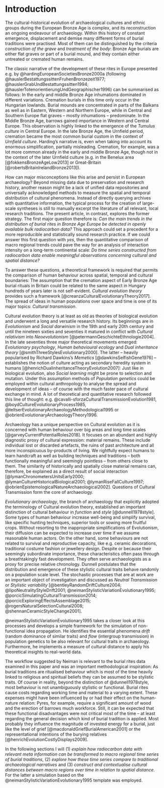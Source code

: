 # Introduction {#introduction}

The cultural-historical evolution of archaeological cultures and ethnic groups during the European Bronze Age is complex, and its reconstruction an ongoing endeavour of archaeology. Within this history of constant emergence, displacement and demise many different forms of burial traditions were practised. Most of them can be distinguished by the criteria *construction of the grave* and *treatment of the body*: Bronze Age burials are either flat graves or part of a burial mound, and they contain either untreated or cremated human remains. 

The classic narrative of the development of these rites in Europe presented e.g. by @hardingEuropeanSocietiesBronze2000a (following @hauslerBestattungssittenFruhenBronzezeit1977; @hauslerGrabUndBestattungssitten1994; @hauslerTotenorientierungUndGeographischer1996) can be summarised as follows: In the early and middle Bronze Age inhumations dominated in different variations. Cremation burials in this time only occur in the Hungarian lowlands. Burial mounds are concentrated in parts of the Balkans as well as in Eastern, Western and Northern Europe, while in Central and Southern Europe flat graves -- mostly inhumations -- predominate. In the Middle Bronze Age, barrows gained importance in Western and Central Europe. This observation is highly linked to the emergence of the *Tumulus culture* in Central Europe. In the late Bronze Age, the Urnfield period, cremation became the most common burial custom in the context of *Urnfield culture*. Harding's narrative is, even when taking into account its enormous simplification, partially misleading. Cremation, for example, was a lot more common already in the early and middle Bronze Age, though not in the context of the later Urnfield culture (e.g. in the Benelux area [@fokkensBronzeAgeLow2013] or Great-Britain [@robertsBritainIrelandBronze2013]).

How can major misconceptions like this arise and persist in European archaeology? Beyond missing data due to preservation and research history, another reason might be a lack of unified data repositories and universally acknowledged methods to measure the spatial and temporal distribution of cultural phenomena. Instead of directly querying archives with quantitative information, the typical process for the creation of large-scale syntheses is still to manually excerpt the literature of all relevant, local research traditions. The present article, in contrast, explores the former strategy. The first major question therefore is: *Can the main trends in the distribution of burial rites in Bronze Age Europe be detected in openly available bulk radiocarbon data?* This approach could set a precedent for a more reproducible and statistically sound research practice. If we could answer this first question with *yes*, then the quantitative comparison of macro regional trends could pave the way for an analysis of interaction intensity on a long-term continental scale: *Do time series constructed from radiocarbon data enable meaningful observations concerning cultural and spatial distance?*

To answer these questions, a theoretical framework is required that permits the comparison of human behaviour across spatial, temporal and cultural boundaries: The assumption that the cremation aspect of Early Bronze Age burial rituals in Britain could be related to the same aspect in Hungary hundreds of years later is not self-evident. *Cultural evolution theory* provides such a framework [@creanzaCulturalEvolutionaryTheory2017]. The spread of ideas in human populations over space and time is one of its major topics: *Cultural transmission*.

Cultural evolution theory is at least as old as theories of biological evolution and underwent a long and versatile research history. Its beginnings are in *Evolutionism* and *Social darwinism* in the 19th and early 20th century and until the nineteen sixties and seventies it matured in conflict with *Cultural relativism* into *Neoevolutionism* [@petermannGeschichteEthnologie2004]. In the late seventies three major theoretical movements emerged: *Evolutionary psychology*, *Human behavioural ecology* and *Dual inheritance theory* [@smithThreeStylesEvolutionary2000]. The latter -- heavily popularised by Richard Dawkins's *Memetics* [@dawkinsSelfishGene1976] -- establishes the notion of culture acting as secondary heredity system in humans [@henrichDualinheritanceTheoryEvolution2007]: Just like in biological evolution, also *Social learning* might be prone to selection and mutation. Under this assumption methods of *Population genetics* could be employed within cultural anthropology to analyse the spread and development of ideas -- of course with the much faster pace of cultural exchange in mind. A lot of theoretical and quantitative research followed this line of thought: e.g. @cavalli-sforzaCulturalTransmissionEvolution1981, @boydCultureEvolutionaryProcess1985, @teltserEvolutionaryArchaeologyMethodological1995 or @obrienEvolutionaryArchaeologyTheory1996.

Archaeology has a unique perspective on Cultural evolution as it is concerned with human behaviour over big areas and long time scales [@garveyCurrentPotentialRoles2018]. It focuses on an abundant and highly diagnostic proxy of cultural expression: material remains. These include individual lost or discarded artefacts, the ruins of past architecture and all more inconspicuous by-products of living. We rightfully expect humans to learn handcraft as well as building techniques and traditions -- both functionally meaningful and seemingly pointless -- from others close to them. The similarity of historically and spatially close material remains can, therefore, be explained as a direct result of social interaction [@lymanChronometersUnitsEarly2000; @lymanCultureHistoricalBiological2001; @lymanRiseFallCulture1997; @obrienEpistemologicalNatureArchaeological2002]. Questions of Cultural Transmission form the core of archaeology.

*Evolutionary archaeology*, the branch of archaeology that explicitly adopted the terminology of Cultural evolution theory, established an important distinction of cultural behaviour in *function* and *style* [@dunnell1978style]. Some types of human behaviour increase well-being and simplify survival, like specific hunting techniques, superior tools or sowing more fruitful crops. Without resorting to the inappropriate simplifications of Evolutionism, their diffusion can be expected to increase over time if we assume reasonable human actors. On the other hand, some behaviours are not related to survival and reproductive capacity, like e.g. ceramic decorations, traditional costume fashion or jewellery design. Despite or because their seemingly subordinate importance, these characteristics often pass through a breathtakingly fast development. They often serve archaeologists as a proxy for precise relative chronology. Dunnell postulates that the distribution and emergence of these stylistic cultural traits behave randomly on a population scale level. The stochastic processes that are at work are an important object of investigation and discussed as *Neutral Transmission* or *Stylistic variability* [@bentleyRandomDriftCulture2004; @lipoNeutralityStyleDrift2001; @neimanStylisticVariationEvolutionary1995; @porcicSimulatingCulturalTransmission2014; @porcicExploringEffectsAssemblage2015; @rogersNaturalSelectionCultural2008; @shennanCeramicStyleChange2001]. 

@neimanStylisticVariationEvolutionary1995 takes a closer look at this processes and develops a simple framework for the simulation of non-functional idea propagation. He identifies the essential phenomena *drift* (random dominance of similar traits) and *flow* (intergroup transmission) in population genetics to be also relevant for cultural traits in archaeology. Furthermore, he implements a measure of cultural distance to apply his theoretical insights to real-world data. 

The workflow suggested by Neiman is relevant to the burial rites data examined in this paper and was an important methodological inspiration: As burial traditions are ritualised behaviour which is most of the time heavily linked to religious and spiritual beliefs they can be assumed to be stylistic traits. Of course in reality, beyond the distinction of @dunnell1978style, most behaviour is not unambiguously stylistic or functional. Burial rites cause costs regarding working time and material to a varying extent. These expenses might have been influenced by or had their effect on the human-nature relation: Pyres, for example, require a significant amount of wood and the erection of barrows much workforce. Still, it can be expected that these functional disadvantages were not critical most of the time -- at least regarding the general decision which kind of burial tradition is applied. Most probably they influence the magnitude of invested energy for a burial, just like the level of grief [@macdonaldGriefBurialAmerican2001] or the representational intentions of the burying relatives [@henrichEvolutionCostlyDisplays2009].

In the following sections I will (1) *explain how radiocarbon data with relevant meta information can be transformed to macro regional time series of burial traditions*, (2) *explore how these time series compare to traditional archaeological narratives* and (3) *construct and contextualise cultural distances between macro regions over time in relation to spatial distance*. For the latter a simulation based on the @neimanStylisticVariationEvolutionary1995 template was employed.
